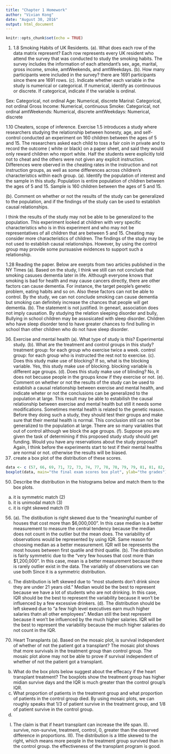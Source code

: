 ```yaml
---
title: "Chapter 1 Homework"
author: "Vivian Kong"
date: "August 30, 2016"
output: html_document
---
```


```r
knitr::opts_chunk$set(echo = TRUE)
```

1. 1.8 Smoking Habits of UK Residents.
(a). What does each row of the data matrix represent?
Each row represents every UK resident who attend  the survey that was conducted to study the smoking habits. The survey includes the information of each attendant's sex, age, marital, gross income, smoke, amtWeekends, and amtWeekdays.
(b). How many participants were included in the survey?
there are 1691 participants since there are 1691 rows.
(c). Indicate whether each variable in the study is numerical or categorical. If numerical, identify as continouous or discrete. If categorical, indicate if the variable is ordinal.

Sex: Categorical, not ordinal
Age: Numerical, discrete
Mariral: Categorical, not ordinal
Gross Income: Numerical, continuous
Smoke: Categorical, not ordinal
amtWeekends: Numerical, discrete
amtWeekdays: Numerical, discrete


1.10 Cheaters, scope of inference. Exercise 1.5 introduces a study where researchers studying the relationship between honesty, age, and self-control conducted an experiment on 160 children between the ages of 5 and 15. The researchers asked each child to toss a fair coin in private and to record the outcome ( white or black) on a paper sheet, and said they would only reward children who report white. Half the students were explicitly told not to cheat and the others were not given any explicit instruction. Differences were oberved in the cheating rates in the instruction and not instruction groups, as well as some differences across children's characteristics within each group.
(a). Identify the population of interest and the sample in this study.
Population is entire population of children between the ages of 5 and 15. 
Sample is 160 children between the ages of 5 and 15.

(b). Comment on whether or not the results of the study can be generalized to the population, and if the findings of the study can be used to establish causal relationships.

I think the results of the study may not be able to be generalized to the population. This experiment looked at children with very specific characteristics who is in this experiment and who may not be representatives of all children that are between 5 and 15. Cheating may consider more characteristics of children. The findings of the study may be not used to establish causal relationships. However, by using the control group may provide some pursuasive evidences to support such a relationship. 

1.28 Reading the paper. Below are exerpts from two articles published in the NY Times
(a). Based on the study, I think we still can not conclude that smoking casuses dementia later in life. Although everyone knows that smoking is bad for health and may cause cancers directly, there are other factors can cause dementia. For instance, the target people's genetic problem, eating habits and so on. Also these factors can not be able to control. By the study, we can not conclude smoking can cause dementia but smoking can definitely increase the chances that people will get dementia. 
(b). The statement is not justified. In genearl, association does not imply causation. By studying the relation sleeping disorder and bully, Bullying in school children may be assosicated with sleep disorder. Children who have sleep disorder tend to  have greater chances to find bulling in school than other children who do not have sleep disorder.

36. Exercise and mental health 
(a). What type of study is this?
     Experimental study.
(b). What are the treatment and control groups in this study?
     treatment group: for each group who exercise twice a week.
     control group: for each group who is instructed the rest not to exercise.
(c). Does this study make use of blocking? If so, what is the blocking variable. 
     Yes, this study make use of blocking. blocking variable is different age groups. 
(d). Does this study make use of blinding?
     No, it does not becuase people in the groups know if they exercise or not.
(e). Comment on whether or not the results of the study can be used to establish a causal relationship between exercise and mental  health, and indicate wheter or not the conclusions can be generalized to the population at large.
    This result may be able to estabilish the causal relationship between exercise and mental health but still it needs some modifications. Sometimes mental health is related to the genetic reason. Before they doing such a study, they should test their groups and make sure that their mental health is normal. This conclusion still can not be generalized to the population at large. There are so many variables that out of control although we block the age groups.
(f). Suppose you are given the task of determining if this proposed study study should get funding. Would you have any reservations about the study proposal?
     Again, I think before the experiments start to test if their mental healths are normal or not. otherwise the           results will be biased. 
48. create a box plot of the distribution of these scores. 
```r
data <- c (57, 66, 69, 71, 72, 73, 74, 77, 78, 78, 79, 79, 81, 81, 82, 83, 83, 88, 89, 94)
boxplot(data, main="the final exam scores box plot", ylab="the grades")
```
50. Describe the distribution in the histograms below and match them to the box plots.
(a) it is symmetric match (2)
(b) it is unimodal match (3)
(c) it is right skewed match (1)

56. (a). The distibution is right skewed due to the "meaningful number of houses that cost more than $6,000,000". In this case median is a better measurement to measure the central tendency because the median does not count in the outlier but the mean does. The variability of observations would be represented by using IQR. Same reason for choosing median as a better measurement. IQR will be represents the most houses between first quatile and third quatile.
 (b). The distribution is fairly symmetric due to the "very few houses that cost more than $1,200,000". In this case, mean is a better measurement because there is rarely outlier exist in the data. The variabily of observations we can use both Since it is a symmetric distribution. 
 (c) The distribution is left skewed due to "most students don't drink since they are under 21 years old."
 Median would be the best to represent because we have a lot of students who are not drinking. In this case, IQR should be the best to represent the variability because it won't be influenced by a few excessive drinkers.
 (d). The distribution should be left skewed due to "a few high level executives earn much higher salaries thatn all other employees". Median still the best represent because it won't be influenced by the much higher salaries. IQR will be the best to represent the variability because the much higher salaries do not count in the IQR.
 
 70. Heart Transplants
 (a). Based on the mosaic plot, is survival independent of whether of not the patient got a transplant?
 The mosaic plot shows that more survivals in the treatment group than control group. The mosaic plot alone may not be able to prove if survival independent of whether of not the patient got a transplant.
 (b) What do the box plots below suggest about the effecacy if the heart transplant treatment?
 The boxplots show the treatment group has higher midian survive days and the IQR is much greater than the control group's IQR.
 (c) What proportion of patients in the treatment group and what proportion of patients in the control group died.
By using mosaic plots, we can roughly speaks that 1/3 of patient survive in the treatment group, and 1/8 of patient survive in the control group.
(d) 
I) The claim is that  if heart transplant can increase the life span.
II). survive, non-survive, treatment, control, 0, greater than the observed difference in proportions.
III). The distribution is a little skewed to the right, which means more people in the treatment group survived than in the control group. the effectiveness of the transplant program is good.

 
